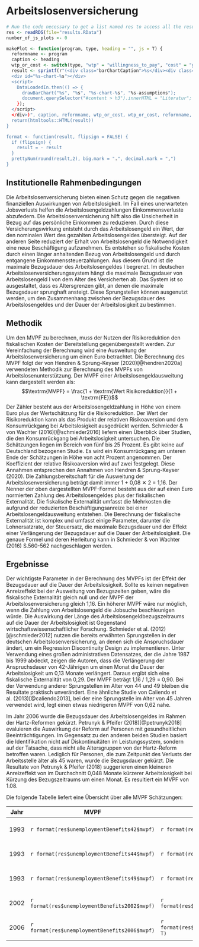 # Arbeitslosenversicherung

```r
# Run the code necessary to get a list named res to access all the results. (Returned from listifyResults(.)) Probably it makes sense to load from disk, because caluclating every time is really slow.
res <- readRDS(file="results.RData")
number_of_js_plots <- 0

makePlot <- function(program, type, heading = "", js = T) {
  reformname <- program
  caption <- heading
  wtp_or_cost <- switch(type, "wtp" = "willingness_to_pay", "cost" = "government_net_costs")
  result <- sprintf(r"(<div class="barChartCaption">%s</div><div class="figure" style="text-align: center">
  <div id="%s-chart-%s"></div>
  <script>
    DataLoadedIn.then(() => {
      drawBarChart("%s", "%s", "%s-chart-%s", "%s-assumptions");
      document.querySelector("#content > h3").innerHTML = "Literatur";
    });
  </script>
  </div>)", caption, reformname, wtp_or_cost, wtp_or_cost, reformname, reformname, wtp_or_cost, reformname)
  return(htmltools::HTML(result))
}

format <- function(result, flipsign = FALSE) {
  if (flipsign) {
    result = - result
  }
  prettyNum(round(result,2), big.mark = ".", decimal.mark = ",")
}
```

## Institutionelle Rahmenbedingungen
Die Arbeitslosenversicherung bieten einen Schutz gegen die negativen finanziellen Auswirkungen von Arbeitslosigkeit. Im Fall eines unerwarteten Jobsverlusts helfen die Arbeitslosengeldzahlungen Einkommensverluste abzufedern. Die Arbeitslosenversicherung hilft also die Unsicherheit in Bezug auf das persönliche Einkommen zu reduzieren. Durch diese Versicherungswirkung entsteht durch das Arbeitslosengeld ein Wert, der den nominalen Wert des gezahlten Arbeitslosengeldes übersteigt. Auf der anderen Seite reduziert der Erhalt von Arbeitslosengeld die Notwendigkeit eine neue Beschäftigung aufzunehmen. Es entstehen so fiskalische Kosten durch einen länger anhaltenden Bezug von Arbeitslosengeld und durch entgangene Einkommenssteuerzahlungen. Aus diesem Grund ist die maximale Bezugsdauer des Arbeitslosengeldes I begrenzt. Im deutschen Arbeitslosenversicherungssystem hängt die maximale Bezugsdauer von Arbeitslosengeld I von dem Alter des Versicherten ab. Das System ist so ausgestaltet, dass es Altersgrenzen gibt, an denen die maximale Bezugsdauer sprunghaft ansteigt. Diese Sprungstellen können ausgenutzt werden, um den Zusammenhang zwischen der Bezugsdauer des Arbeitslosengeldes und der Dauer der Arbeitslosigkeit zu bestimmen.

## Methodik
 Um den MVPF zu berechnen, muss der Nutzen der Risikoreduktion den fiskalischen Kosten der Bereitstellung gegenübergestellt werden. Zur Vereinfachung der Berechnung wird eine Ausweitung der Arbeitslosenversicherung um einen Euro betrachtet. Die Berechnung des MVPF folgt der von Hendren & Sprung-Keyser (2020)[@hendren2020a] verwendeten Methodik zur Berechnung des MVPFs von Arbeitslosenunterstützung. Der MVPF einer Arbeitslosengeldausweitung kann dargestellt werden als: $$\textrm{MVPF} = \frac{1 + \textrm{Wert Risikoreduktion}}{1 + \textrm{FE}}$$ Der Zähler besteht aus der Arbeitslosengeldzahlung in Höhe von einem Euro plus der Wertschätzung für die Risikoreduktion. Der Wert der Risikoreduktion kann als das Produkt der relativen Risikoaversion und dem Konsumrückgang bei Arbeitslosigkeit ausgedrückt werden. Schmieder & von Wachter (2016)[@schmieder2016] liefern einen Überblick über Studien, die den Konsumrückgang bei Arbeitslosigkeit untersuchen. Die Schätzungen liegen im Bereich von fünf bis 25 Prozent. Es gibt keine auf Deutschland bezogenen Studie. Es wird ein Konsumrückgang am unteren Ende der Schätzungen in Höhe von acht Prozent angenommen. Der Koeffizient der relative Risikoaversion wird auf zwei festgelegt. Diese Annahmen entsprechen den Annahmen von Hendren & Sprung-Keyser (2020). Die Zahlungsbereitschaft für die Ausweitung der Arbeitslosenversicherung beträgt damit immer 1 + 0,08 ✕ 2 = 1,16. Der Nenner der oben dargestellten MVPF-Formel besteht aus der auf einen Euro normierten Zahlung des Arbeitslosengeldes plus der fiskalischen Externalität. Die fiskalische Externalität umfasst die Mehrkosten die aufgrund der reduzierten Beschäftigungsanreize bei einer Arbeitslosengeldausweitung entstehen. Die Berechnung der fiskalische Externalität ist komplex und umfasst einige Parameter, darunter die Lohnersatzrate, der Steuersatz, die maximale Bezugsdauer und der Effekt einer Verlängerung der Bezugsdauer auf die Dauer der Arbeitslosigkeit. Die genaue Formel und deren Herleitung kann in Schmieder & von Wachter (2016) S.560-562 nachgeschlagen werden.

## Ergebnisse
  Der wichtigste Parameter in der Berechnung des MVPFs ist der Effekt der Bezugsdauer auf die Dauer der Arbeitslosigkeit. Sollte es keinen negativen Anreizeffekt bei der Ausweitung von Bezugszeiten geben, wäre die fiskalische Externalität gleich null und der MVPF der Arbeitslosenversicherung gleich 1,16. Ein höherer MVPF wäre nur möglich, wenn die Zahlung von Arbeitslosengeld die Jobsuche beschleunigen würde. Die Auswirkung der Länge des Arbeitslosengeldbezugszeitraums auf die Dauer der Arbeitslosigkeit ist Gegenstand wirtschaftswissenschaftlicher Forschung. Schmieder et al. (2012)[@schmieder2012] nutzen die bereits erwähnten Sprungstellen in der deutschen Arbeitslosenversicherung, an denen sich die Anspruchsdauer ändert, um ein Regression Discontinuity Design zu implementieren. Unter Verwendung eines großen administrativen Datensatzes, der die Jahre 1987 bis 1999 abdeckt, zeigen die Autoren, dass die Verlängerung der Anspruchsdauer von 42-Jährigen um einen Monat die Dauer der Arbeitslosigkeit um 0,13 Monate verlängert. Daraus ergibt sich eine fiskalische Externalität von 0,29. Der MVPF beträgt 1,16 / 1,29 = 0,90. Bei der Verwendung anderer Sprungstellen im Alter von 44 und 49 bleiben die Resultate praktisch unverändert. Eine ähnliche Studie von Caliendo et al. (2013)[@caliendo2013], bei der eine Sprungstelle im Alter von 45 Jahren verwendet wird, legt einen etwas niedrigeren MVPF von 0,62 nahe.

Im Jahr 2006 wurde die Bezugsdauer des Arbeitslosengeldes im Rahmen der Hartz-Reformen gekürzt. Petrunyk & Pfeifer (2018)[@petrunyk2018] evaluieren die Auswirkung der Reform auf Personen mit gesundheitlichen Beeinträchtigungen. Im Gegensatz zu den anderen beiden Studien basiert die Identifikation nicht auf Diskontinuitäten im Leistungssystem, sondern auf der Tatsache, dass nicht alle Altersgruppen von der Hartz-Reform betroffen waren. Lediglich für Personen, die zum Zeitpunkt des Verlusts der Arbeitsstelle älter als 45 waren, wurde die Bezugsdauer gekürzt. Die Resultate von Petrunyk & Pfeifer (2018) suggerieren einen kleineren Anreizeffekt von im Durchschnitt 0,048 Monate kürzerer Arbeitslosigkeit bei Kürzung des Bezugszeitraums um einen Monat. Es resultiert ein MVPF von 1.08.

Die folgende Tabelle liefert eine Übersicht über alle MVPF Schätzungen:

 Jahr |  MVPF  | FE | Alter | Studie
 ---- | ----| ---- | ---- | ----
 1993 |  `r format(res$unemploymentBenefits42$mvpf)`| `r format(res$unemploymentBenefits42$fiscal_externality)` | 42 | Schmieder et al. (2012)
 1993 |  `r format(res$unemploymentBenefits44$mvpf)` | `r format(res$unemploymentBenefits44$fiscal_externality)` | 44 | Schmieder et al. (2012)
 1993 |  `r format(res$unemploymentBenefits49$mvpf)`  | `r format(res$unemploymentBenefits49$fiscal_externality)` | 49 | Schmieder et al. (2012)
 2002 |  `r format(res$unemploymentBenefits2002$mvpf)`| `r format(res$unemploymentBenefits2002$fiscal_externality)` | 45 | Caliendo et al. (2013)
 2006 |  `r format(res$unemploymentBenefits2006$mvpf)`| `r format(res$unemploymentBenefits2006$fiscal_externality, T)` | >45 | Petrunyk & Pfeifer (2018)

